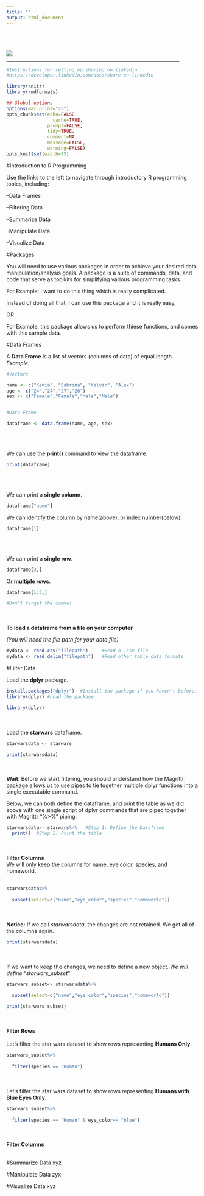 ```yaml
---
title: ""
output: html_document
---
```

<br/>
<br/>

![](/Users/Brett/Desktop/AWR/analyticswithr/Data Wrangling.png)

<hr width="90%">

```r
#Instructions for setting up sharing on linkedin.
#https://developer.linkedin.com/docs/share-on-linkedin
```


```r
library(knitr)
library(rmdformats)

## Global options
options(max.print="75")
opts_chunk$set(echo=FALSE,
	             cache=TRUE,
               prompt=FALSE,
               tidy=TRUE,
               comment=NA,
               message=FALSE,
               warning=FALSE)
opts_knit$set(width=75)
```

#Introduction to R Programming

Use the links to the left to navigate through introductory R programming topics, including:

--Data Frames

--Filtering Data

--Summarize Data

--Manipulate Data

--Visualize Data


#Packages

You will need to use various packages in order to achieve your desired data manipulation/analysis goals. A package is a suite of commands, data, and code that serve as toolkits for simplifying various programming tasks.

For Example: I want to do this thing which is really complicated.

Instead of doing all that, I can use this package and it is really easy.

OR

For Example, this package allows us to perform thiese functions, and comes with this sample data.

#Data Frames

A **Data Frame** is a list of vectors (columns of data) of equal length.
<br/>
*Example:*

```r

#Vectors

name <- c("Kenia", "Sabrina", "Kelvin", "Alex")
age <- c("24","24","27","26")
sex <- c("Female","Female","Male","Male")


#Data Frame

dataframe <- data.frame(name, age, sex)
```

<br/>
<br/>

We can use the **print()** command to view the dataframe.

```r
print(dataframe)
```

<br/>
<br/>

We can print a **single column**.

```r

dataframe["name"]
```
We can identify the column by name(above), or index number(below).

```r

dataframe[1]
```
<br/>
<br/>

We can print a **single row**.

```r

dataframe[3,]

```
Or **multiple rows**.

```r

dataframe[1:3,]

#Don't forget the comma!
```
<br/>
<br/>
To **load a dataframe from a file on your computer**

*(You will need the file path for your data file)*
```r
mydata <- read.csv("filepath")     #Read a .csv file
mydata <- read.delim("filepath")   #Read other table data formats
```


#Filter Data

Load the **dplyr** package.
```r
install.packages("dplyr")  #Install the package if you haven't before.
library(dplyr) #Load the package
```
```r
library(dplyr)
```


<br/>
<br/>
Load the **starwars** dataframe.
```r
starwarsdata <- starwars

print(starwarsdata)
```
<br/>
<br/>
**Wait**: Before we start filtering, you should understand how the Magrittr package allows us to use pipes to tie together multiple dplyr functions into a single executable command.


Below, we can both define the dataframe, and print the table as we did above with one single script of dplyr commands that are piped together with Magrittr "%>%" piping.
```r
starwarsdata<- starwars%>%   #Step 1: Define the Dataframe
  print()  #Step 2: Print the table

```
<br/>
<br/>
**Filter Columns**  
We will only keep the columns for name, eye color, species, and homeworld.
<br/>
<br/>
```r
starwarsdata%>%
  
  subset(select=c("name","eye_color","species","homeworld"))

```

<br/>
<br/>
**Notice:** If we call *starwarsdata*, the changes are not retained. We get all of the columns again.
```r
print(starwarsdata)
```
<br/>
<br/>
If we want to keep the changes, we need to define a new object. 
*We will define "starwars_subset"*

```r
starwars_subset<- starwarsdata%>%
  
  subset(select=c("name","eye_color","species","homeworld"))

print(starwars_subset)

```

<br/>
<br/>
**Filter Rows**
<br/>
<br/>
Let's filter the star wars dataset to show rows representing **Humans Only**.
```r
starwars_subset%>%
  
  filter(species == "Human")

```

<br/>
<br/>
Let's filter the star wars dataset to show rows representing **Humans with Blue Eyes Only**.
```r
starwars_subset%>%
  
  filter(species == "Human" & eye_color== "blue")

```

<br/>
<br/>
**Filter Columns**
<br/>
<br/>

#Summarize Data
xyz

#Manipulate Data
zyx

#Visualize Data
xyz






